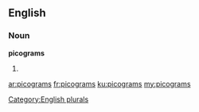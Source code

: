 ==English==

===Noun===
'''picograms'''

# {{plural of|picogram}}

[[Category:English plurals]]

[[ar:picograms]]
[[fr:picograms]]
[[ku:picograms]]
[[my:picograms]]